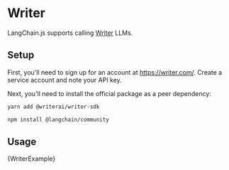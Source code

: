 # Writer

LangChain.js supports calling [Writer](https://writer.com/) LLMs.

## Setup

First, you'll need to sign up for an account at https://writer.com/. Create a service account and note your API key.

Next, you'll need to install the official package as a peer dependency:

```bash npm2yarn
yarn add @writerai/writer-sdk
```


<IntegrationInstallTooltip></IntegrationInstallTooltip>

```bash npm2yarn
npm install @langchain/community
```

## Usage


<CodeBlock language="typescript">{WriterExample}</CodeBlock>
